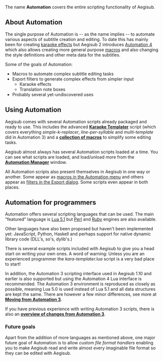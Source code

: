The name '''Automation''' covers the entire scripting functionality of Aegisub.

== About Automation ==

The single purpose of Automation is -- as the name implies -- to automate various aspects of subtitle creation and editing. To date this has mainly been for creating [[Glossary:Karaoke effect|karaoke effects]] but Aegisub 2 introduces [[Sidebar:History of Automation|Automation 4]] which also allows creating more general purpose [[Glossary:Macro|macros]] and also changing the style definitions and other meta data for the subtitles.

Some of the goals of Automation:
* Macros to automate complex subtitle editing tasks
* Export filters to generate complex effects from simpler input
** Karaoke effects
** Translation note boxes
* Probably several yet-undiscovered uses

== Using Automation ==

Aegisub comes with several Automation scripts already packaged and ready to use. This includes the advanced '''[[Karaoke Templater]]''' script (which covers everything ''simple-k-replacer'', ''line-per-syllable'' and ''multi-template'' did in Automation 3) and a '''[[Using the included macros|collection of macros]]''' to simplify some editing tasks.

Aegisub almost always has several Automation scripts loaded at a time. You can see what scripts are loaded, and load/unload more from the '''[[Automation Manager]]''' window.

All Automation scripts also present themselves in Aegisub in one way or another. Some appear as [[Running Automation macros|macros in the Automation menu]] and others appear as [[Exporting subtitles|filters in the Export dialog]]. Some scripts even appear in both places.

== Automation for programmers ==

Automation offers several scripting languages that can be used. The main "featured" language is [http://www.lua.org Lua 5.1] but [http://www.perl.org/ Perl] and [http://www.ruby-lang.org/ Ruby] engines are also available.

Other languages have also been proposed but haven't been implemented yet: JavaScript, Python, Haskell and perhaps support for native dynamic library code (DLL's, so's, dylib's.)

There is several example scripts included with Aegisub to give you a head start on writing your own ones. A word of warning: Unless you are an experienced programmer the ''kara-templater.lua'' script is a very bad place to start!

In addition, the Automation 3 scripting interface used in Aegisub 1.10 and earlier is also supported but using the Automation 4 Lua interface is recommended. The Automation 3 environment is reproduced as closely as possible, meaning Lua 5.0 is used instead of Lua 5.1 and all data structures are kept the same. There are however a few minor differences, see more at '''[[Moving from Automation 3]]'''.

If you have previous experience with writing Automation 3 scripts, there is also an '''[[overview of changes from Automation 3]]'''.

=== Future goals ===

Apart from the addition of more languages as mentioned above, one major future goal of Automation is to allow ''custom file format handlers'' enabling you to make Aegisub read and write almost every imaginable file format so they can be edited with Aegisub.